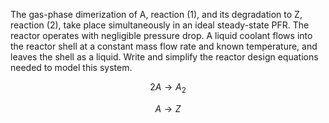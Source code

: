 
The gas-phase dimerization of A, reaction (1), and its degradation to Z, reaction (2), take place simultaneously in an ideal steady-state PFR. The reactor operates with negligible pressure drop. A liquid coolant flows into the reactor shell at a constant mass flow rate and known temperature, and leaves the shell as a liquid. Write and simplify the reactor design equations needed to model this system.

$$
2 A \rightarrow A_2 \tag{1}
$$

$$
A \rightarrow Z \tag{2}
$$
 